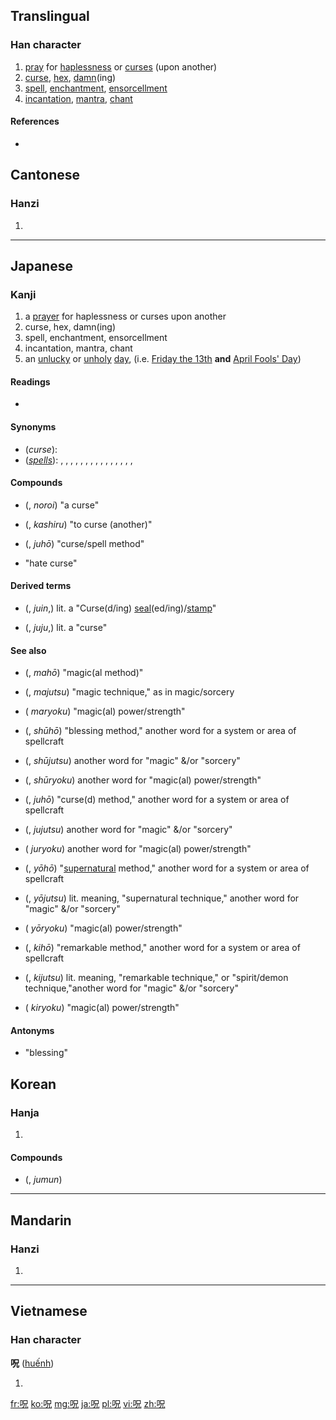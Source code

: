 ==Translingual==

===Han character===
{{Han char|rn=30|rad=口|as=05|sn=8|four=|canj=口口竹山 (RRHU)}}

# [[pray]] for [[haplessness]] or [[curse]]s (upon another)
# [[curse]], [[hex]], [[damn]](ing)
# [[spell]], [[enchantment]], [[ensorcell]]ment
# [[incantation]], [[mantra]], [[chant]]

====References====
* {{Han ref|kx=0182.020|dkj=03443|dj=0401.020|hdz=10601.030|uh=546A|ud=21610}}

==Cantonese==

===Hanzi===
{{yue-hanzi|jyut=|y=juk1}}

# {{rfdef|lang=yue|sort=示05}}

----

==Japanese==

===Kanji===
{{ja-kanji|grade=|rs=口05}}

# a [[prayer]] for haplessness or curses upon another
# curse, hex, damn(ing)
# spell, enchantment, ensorcellment
# incantation, mantra, chant
# an [[unlucky]] or [[unholy]] [[day]], (i.e. [[Friday the thirteenth|Friday the 13th]] '''and''' [[April Fools' Day]])

====Readings====
* {{ja-readings|on={{l|ja|じゅ}} (ju), {{l|ja|しゅう}} (shū)|kun={{l|ja|のろう}} (norou), {{l|ja|のろい}} (noroi)}}

====Synonyms====
* (''curse''): {{l|ja|咒}}
* (''[[spell]]s''): {{l|ja|呪}}, {{l|ja|呪縛}}, {{l|ja|呪文}}, {{l|ja|呪咒}}, {{l|ja|咒}}, {{l|ja|咒縛}}, {{l|ja|祝呪}}, {{l|ja|祝}}, {{l|ja|祝縛}}, {{l|ja|祝文}}, {{l|ja|祝福}}, {{l|ja|福}}, {{l|ja|福縛}}, {{l|ja|呪縛を解く}}, {{l|ja|祝福する}}, {{l|ja|呪縛する}}

====Compounds====
* {{l|ja|呪い}} ({{l|ja|のろい}}, ''noroi'') "a curse"
* {{l|ja|呪る}} ({{l|ja|かしる}}, ''kashiru'') "to curse (another)" 
* {{l|ja|呪法}} ({{l|ja|じゅほう}}, ''juhō'') "curse/spell method"
* {{l|ja|呪怨}} "hate curse"

====Derived terms====
* {{l|ja|呪印}} ({{l|ja|じゅいん}}, ''juin'',) lit. a "Curse(d/ing) [[seal]](ed/ing)/[[stamp]]"
* {{l|ja|呪咒}} ({{l|ja|じゅじゅ}}, ''juju'',) lit. a "curse"

====See also====
* {{l|ja|魔法}} ({{l|ja|まほう}}, ''mahō'') "magic(al method)"
* {{l|ja|魔術}} ({{l|ja|まじゅつ}}, ''majutsu'') "magic technique," as in magic/sorcery
* {{l|ja|魔力}} ({{l|ja|まりょく}} ''maryoku'') "magic(al) power/strength"
* {{l|ja|祝法}} ({{l|ja|しゅうほう}}, ''shūhō'') "blessing method," another word for a system or area of spellcraft
* {{l|ja|祝術}} ({{l|ja|しゅうじゅつ}}, ''shūjutsu'') another word for "magic" &/or "sorcery"
* {{l|ja|祝力}} ({{l|ja|しゅうりょく}}, ''shūryoku'') another word for "magic(al) power/strength"
* {{l|ja|呪法}} ({{l|ja|じゅほう}}, ''juhō'') "curse(d) method," another word for a system or area of spellcraft
* {{l|ja|呪術}} ({{l|ja|じゅじゅつ}}, ''jujutsu'') another word for "magic" &/or "sorcery"
* {{l|ja|呪力}} ({{l|ja|じゅりょく}} ''juryoku'') another word for "magic(al) power/strength"
* {{l|ja|妖法}} ({{l|ja|ようほう}}, ''yōhō'') "[[supernatural]] method," another word for a system or area of spellcraft
* {{l|ja|妖術}} ({{l|ja|ようじゅつ}}, ''yōjutsu'') lit. meaning, "supernatural technique," another word for "magic" &/or "sorcery"
* {{l|ja|妖力}} ({{l|ja|じゅりょく}} ''yōryoku'') "magic(al) power/strength"
* {{l|ja|鬼法}} ({{l|ja|きほう}}, ''kihō'') "remarkable method," another word for a system or area of spellcraft
* {{l|ja|鬼術}} ({{l|ja|きじゅつ}}, ''kijutsu'') lit. meaning, "remarkable technique," or "spirit/demon technique,"another word for "magic" &/or "sorcery"
* {{l|ja|鬼力}} ({{l|ja|じゅりょく}} ''kiryoku'') "magic(al) power/strength"

====Antonyms====
* {{l|ja|祝}} "blessing"

==Korean==

===Hanja===
{{ko-hanja|hangeul=[[주]]|rv=ju|mr=chu}}

# {{rfdef|lang=ko|sort=口05}}

====Compounds====
* {{l|ja|呪文}} ({{l|ko|주문}}, ''jumun'')

----

==Mandarin==

===Hanzi===
{{cmn-hanzi|pin=[[zhòu]] ([[zhou4]])|wg=chou<sup>4</sup>}}

# {{rfdef|lang=cmn|sort=口05}}

----

==Vietnamese==

===Han character===
'''呪''' ([[huếnh]])

# {{rfdef|lang=vi}}

[[fr:呪]]
[[ko:呪]]
[[mg:呪]]
[[ja:呪]]
[[pl:呪]]
[[vi:呪]]
[[zh:呪]]